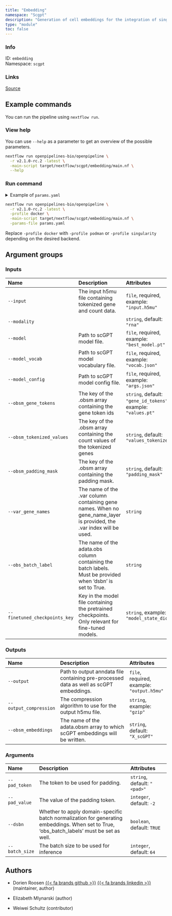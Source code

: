 ```yaml
---
title: "Embedding"
namespace: "Scgpt"
description: "Generation of cell embeddings for the integration of single cell transcriptomic count data using scGPT"
type: "module"
toc: false
---
```


::: {.column-margin}

### Info

ID: `embedding`  
Namespace: `scgpt`

### Links
[Source](https://github.com/openpipelines-bio/openpipeline/blob/v2.1.0-rc.2/src/scgpt/embedding/config.vsh.yaml){.btn-action .btn-sm .btn-info .btn role="button"}

:::



## Example commands

You can run the pipeline using `nextflow run`.

### View help

You can use `--help` as a parameter to get an overview of the possible parameters.

```bash
nextflow run openpipelines-bio/openpipeline \
  -r v2.1.0-rc.2 -latest \
  -main-script target/nextflow/scgpt/embedding/main.nf \
  --help
```

### Run command

<details>
<summary>Example of `params.yaml`</summary>
```yaml
# Inputs
input: # please fill in - example: "input.h5mu"
modality: "rna"
model: # please fill in - example: "best_model.pt"
model_vocab: # please fill in - example: "vocab.json"
model_config: # please fill in - example: "args.json"
obsm_gene_tokens: "gene_id_tokens"
obsm_tokenized_values: "values_tokenized"
obsm_padding_mask: "padding_mask"
# var_gene_names: "foo"
# obs_batch_label: "foo"
# finetuned_checkpoints_key: "model_state_dict"

# Outputs
# output: "$id.$key.output.h5mu"
# output_compression: "gzip"
obsm_embeddings: "X_scGPT"

# Arguments
pad_token: "<pad>"
pad_value: -2
dsbn: true
batch_size: 64

# Nextflow input-output arguments
publish_dir: # please fill in - example: "output/"
# param_list: "my_params.yaml"
```
</details>

```bash
nextflow run openpipelines-bio/openpipeline \
  -r v2.1.0-rc.2 -latest \
  -profile docker \
  -main-script target/nextflow/scgpt/embedding/main.nf \
  -params-file params.yaml
```

:::{.callout-note}
Replace `-profile docker` with `-profile podman` or `-profile singularity` depending on the desired backend.
:::

## Argument groups

### Inputs

|Name                          |Description                                                                                                          |Attributes                                                    |
|:----------|:--------------------------------------------------|:--------------------|
|`--input`                     |The input h5mu file containing tokenized gene and count data.                                                        |`file`, required, example: `"input.h5mu"`                     |
|`--modality`                  |                                                                                                                     |`string`, default: `"rna"`                                    |
|`--model`                     |Path to scGPT model file.                                                                                            |`file`, required, example: `"best_model.pt"`                  |
|`--model_vocab`               |Path to scGPT model vocabulary file.                                                                                 |`file`, required, example: `"vocab.json"`                     |
|`--model_config`              |Path to scGPT model config file.                                                                                     |`file`, required, example: `"args.json"`                      |
|`--obsm_gene_tokens`          |The key of the .obsm array containing the gene token ids                                                             |`string`, default: `"gene_id_tokens"`, example: `"values.pt"` |
|`--obsm_tokenized_values`     |The key of the .obsm array containing the count values of the tokenized genes                                        |`string`, default: `"values_tokenized"`                       |
|`--obsm_padding_mask`         |The key of the .obsm array containing the padding mask.                                                              |`string`, default: `"padding_mask"`                           |
|`--var_gene_names`            |The name of the .var column containing gene names. When no gene_name_layer is provided, the .var index will be used. |`string`                                                      |
|`--obs_batch_label`           |The name of the adata.obs column containing the batch labels. Must be provided when 'dsbn' is set to True.           |`string`                                                      |
|`--finetuned_checkpoints_key` |Key in the model file containing the pretrained checkpoints. Only relevant for fine-tuned models.                    |`string`, example: `"model_state_dict"`                       |


### Outputs

|Name                   |Description                                                                            |Attributes                                 |
|:----------|:--------------------------------------------------|:--------------------|
|`--output`             |Path to output anndata file containing pre-processed data as well as scGPT embeddings. |`file`, required, example: `"output.h5mu"` |
|`--output_compression` |The compression algorithm to use for the output h5mu file.                             |`string`, example: `"gzip"`                |
|`--obsm_embeddings`    |The name of the adata.obsm array to which scGPT embeddings will be written.            |`string`, default: `"X_scGPT"`             |


### Arguments

|Name           |Description                                                                                                                               |Attributes                   |
|:----------|:--------------------------------------------------|:--------------------|
|`--pad_token`  |The token to be used for padding.                                                                                                         |`string`, default: `"<pad>"` |
|`--pad_value`  |The value of the padding token.                                                                                                           |`integer`, default: `-2`     |
|`--dsbn`       |Whether to apply domain-specific batch normalization for generating embeddings. When set to True, 'obs_batch_labels' must be set as well. |`boolean`, default: `TRUE`   |
|`--batch_size` |The batch size to be used for inference                                                                                                   |`integer`, default: `64`     |

## Authors


  * Dorien Roosen [{{< fa brands github >}}](https://github.com/dorien-er) [{{< fa brands linkedin >}}](https://linkedin.com/in/dorien-roosen) (maintainer, author)

  * Elizabeth Mlynarski (author)

  * Weiwei Schultz (contributor)

